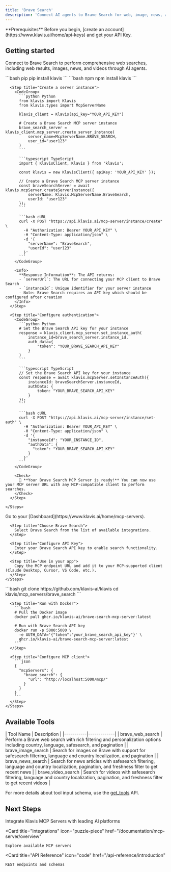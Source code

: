 ```yaml
---
title: 'Brave Search'
description: 'Connect AI agents to Brave Search for web, image, news, and video search capabilities'
---
```


<Info>
  **Prerequisites**
  Before you begin, [create an account](https://www.klavis.ai/home/api-keys) and get your API Key.
</Info>

## Getting started

Connect to Brave Search to perform comprehensive web searches, including web results, images, news, and videos through AI agents.

<Tabs>
  <Tab title="API">
    <Steps>
      <Step title="Install the SDKs (optional)">
        <CodeGroup>
          ```bash pip
          pip install klavis
          ```
          ```bash npm
          npm install klavis
          ```
        </CodeGroup>
      </Step>
      
      <Step title="Create a server instance">
        <CodeGroup>
          ```python Python
          from klavis import Klavis
          from klavis.types import McpServerName
          
          klavis_client = Klavis(api_key="YOUR_API_KEY")
          
          # Create a Brave Search MCP server instance
          brave_search_server = klavis_client.mcp_server.create_server_instance(
              server_name=McpServerName.BRAVE_SEARCH,
              user_id="user123"
          )
          ```
          
          ```typescript TypeScript
          import { KlavisClient, Klavis } from 'klavis';
          
          const klavis = new KlavisClient({ apiKey: 'YOUR_API_KEY' });
          
          // Create a Brave Search MCP server instance
          const braveSearchServer = await klavis.mcpServer.createServerInstance({
              serverName: Klavis.McpServerName.BraveSearch,
              userId: "user123"
          });
          ```
          
          ```bash cURL
          curl -X POST "https://api.klavis.ai/mcp-server/instance/create" \
            -H "Authorization: Bearer YOUR_API_KEY" \
            -H "Content-Type: application/json" \
            -d '{
              "serverName": "BraveSearch",
              "userId": "user123"
            }'
          ```
        </CodeGroup>
        
        <Info>
          **Response Information**: The API returns:
          - `serverUrl`: The URL for connecting your MCP client to Brave Search
          - `instanceId`: Unique identifier for your server instance
          - Note: Brave Search requires an API key which should be configured after creation
        </Info>
      </Step>
      
      <Step title="Configure authentication">
        <CodeGroup>
          ```python Python
          # Set the Brave Search API key for your instance
          response = klavis_client.mcp_server.set_instance_auth(
              instance_id=brave_search_server.instance_id,
              auth_data={
                  "token": "YOUR_BRAVE_SEARCH_API_KEY"
              }
          )
          ```
          
          ```typescript TypeScript
          // Set the Brave Search API key for your instance
          const response = await klavis.mcpServer.setInstanceAuth({
              instanceId: braveSearchServer.instanceId,
              authData: {
                  token: "YOUR_BRAVE_SEARCH_API_KEY"
              }
          });
          ```
          
          ```bash cURL
          curl -X POST "https://api.klavis.ai/mcp-server/instance/set-auth" \
            -H "Authorization: Bearer YOUR_API_KEY" \
            -H "Content-Type: application/json" \
            -d '{
              "instanceId": "YOUR_INSTANCE_ID",
              "authData": {
                "token": "YOUR_BRAVE_SEARCH_API_KEY"
              }
            }'
          ```
        </CodeGroup>
        
        <Check>
          🎉 **Your Brave Search MCP Server is ready!** You can now use your MCP server URL with any MCP-compatible client to perform searches.
        </Check>
      </Step>
      
    </Steps>
  </Tab>
  
  <Tab title="UI">
    <Steps>
      <Step title="Open Dashboard">
        Go to your [Dashboard](https://www.klavis.ai/home/mcp-servers).
      </Step>
      
      <Step title="Choose Brave Search">
        Select Brave Search from the list of available integrations.
      </Step>
      
      <Step title="Configure API Key">
        Enter your Brave Search API key to enable search functionality.
      </Step>
      
      <Step title="Use in your app">
        Copy the MCP endpoint URL and add it to your MCP-supported client (Claude Desktop, Cursor, VS Code, etc.).
      </Step>
    </Steps>
  </Tab>
  
  <Tab title="Open Source">
    <Steps>
      <Step title="Clone repository (for developers to build from source)">
        ```bash
        git clone https://github.com/klavis-ai/klavis
        cd klavis/mcp_servers/brave_search
        ```
      </Step>
      
      <Step title="Run with Docker">
        ```bash
        # Pull the Docker image
        docker pull ghcr.io/klavis-ai/brave-search-mcp-server:latest
        
        # Run with Brave Search API key
        docker run -p 5000:5000 \
          -e AUTH_DATA='{"token":"your_brave_search_api_key"}' \
          ghcr.io/klavis-ai/brave-search-mcp-server:latest
        ```
      </Step>
      
      <Step title="Configure MCP client">
        ```json
        {
          "mcpServers": {
            "brave_search": {
              "url": "http://localhost:5000/mcp/"
            }
          }
        }
        ```
      </Step>
    </Steps>
  </Tab>
</Tabs>

## Available Tools

<Accordion title="Tools Information">
| Tool Name | Description |
|-----------|-------------|
| brave_web_search | Perform a Brave web search with rich filtering and personalization options including country, language, safesearch, and pagination |
| brave_image_search | Search for images on Brave with support for safesearch filtering, language and country localization, and pagination |
| brave_news_search | Search for news articles with safesearch filtering, language and country localization, pagination, and freshness filter to get recent news |
| brave_video_search | Search for videos with safesearch filtering, language and country localization, pagination, and freshness filter to get recent videos |
</Accordion>

<Note>For more details about tool input schema, use the [get_tools](https://docs.klavis.ai/api-reference/mcp-server/get-tools) API.</Note>

## Next Steps

<CardGroup>
  <Card
    title="AI Platform Integrations"
    icon="robot"
    href="/documentation/ai-platform-integration/overview"
  >
    Integrate Klavis MCP Servers with leading AI platforms
  </Card>
  
  <Card
    title="Integrations"
    icon="puzzle-piece"
    href="/documentation/mcp-server/overview"
  >
    Explore available MCP servers
  </Card>
  
  <Card
    title="API Reference"
    icon="code"
    href="/api-reference/introduction"
  >
    REST endpoints and schemas
  </Card>
</CardGroup>